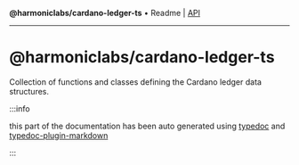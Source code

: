 **@harmoniclabs/cardano-ledger-ts** • Readme \| [API](globals)

***

# @harmoniclabs/cardano-ledger-ts

Collection of functions and classes defining the Cardano ledger data structures.

:::info

this part of the documentation has been auto generated using [typedoc](https://typedoc.org/) and [typedoc-plugin-markdown](https://www.typedoc-plugin-markdown.org/)

:::